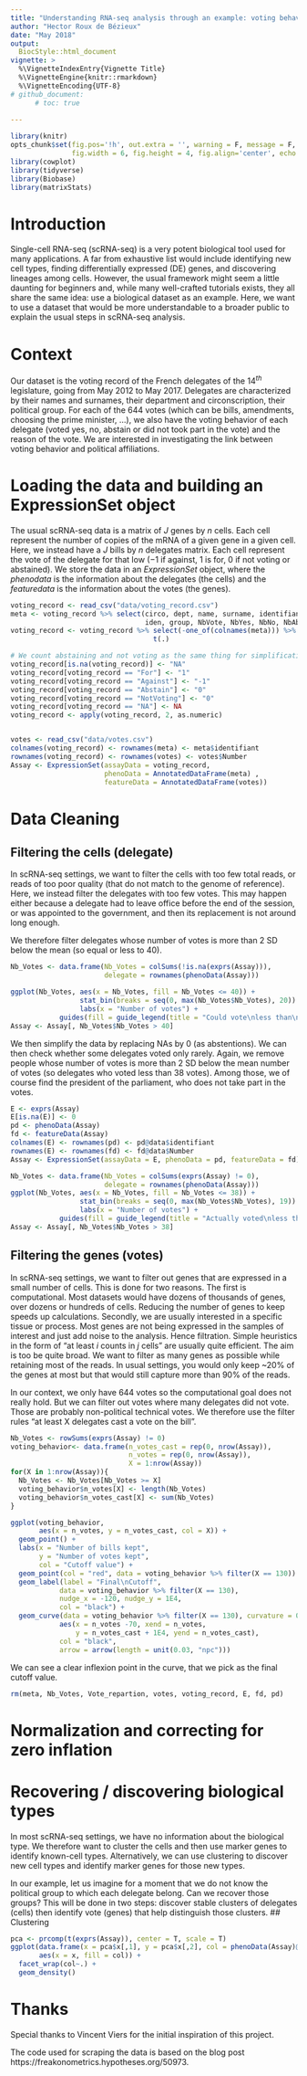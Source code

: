 ```yaml
---
title: "Understanding RNA-seq analysis through an example: voting behavior at the French parliament"
author: "Hector Roux de Bézieux"
date: "May 2018"
output: 
  BiocStyle::html_document
vignette: >
  %\VignetteIndexEntry{Vignette Title}
  %\VignetteEngine{knitr::rmarkdown}
  %\VignetteEncoding{UTF-8}
# github_document:
      # toc: true
      
---
```


```r
library(knitr) 
opts_chunk$set(fig.pos='!h', out.extra = '', warning = F, message = F,
               fig.width = 6, fig.height = 4, fig.align='center', echo = T)
library(cowplot)
library(tidyverse)
library(Biobase)
library(matrixStats)
```

# Introduction

Single-cell RNA-seq (scRNA-seq) is a very potent biological tool used for many applications. A far from exhaustive list would include identifying new cell types, finding differentially expressed (DE) genes, and discovering lineages among cells. However, the usual framework might seem a little daunting for beginners and, while many well-crafted tutorials exists, they all share the same idea: use a biological dataset as an example. Here, we want to use a dataset that would be more understandable to a broader public to explain the usual steps in scRNA-seq analysis.

\tableofcontents

# Context

Our dataset is the voting record of the French delegates of the $14^{th}$ legislature, going from May 2012 to May 2017. Delegates are characterized by their names and surnames, their department and circonscription, their political group. For each of the 644 votes (which can be bills, amendments, choosing the prime minister, ...), we also have the voting behavior of each delegate (voted yes, no, abstain or did not took part in the vote) and the reason of the vote. We are interested in investigating the link between voting behavior and political affiliations.

# Loading the data and building an ExpressionSet object

The usual scRNA-seq data is a matrix of $J$ genes by $n$ cells. Each cell represent the number of copies of the mRNA of a given gene in a given cell. Here, we instead have a $J$ bills by $n$ delegates matrix. Each cell represent the vote of the delegate for that low ($-1$ if against, $1$ is for, $0$ if not voting or abstained). We store the data in an *ExpressionSet* object, where the *phenodata* is the information about the delegates (the cells) and the *featuredata* is the information about the votes (the genes).

```r
voting_record <- read_csv("data/voting_record.csv")
meta <- voting_record %>% select(circo, dept, name, surname, identifiant,
                                 iden, group, NbVote, NbYes, NbNo, NbAbst)
voting_record <- voting_record %>% select(-one_of(colnames(meta))) %>%
                                   t(.)

# We count abstaining and not voting as the same thing for simplification
voting_record[is.na(voting_record)] <- "NA"
voting_record[voting_record == "For"] <- "1"
voting_record[voting_record == "Against"] <- "-1"
voting_record[voting_record == "Abstain"] <- "0"
voting_record[voting_record == "NotVoting"] <- "0"
voting_record[voting_record == "NA"] <- NA
voting_record <- apply(voting_record, 2, as.numeric)


votes <- read_csv("data/votes.csv")
colnames(voting_record) <- rownames(meta) <- meta$identifiant
rownames(voting_record) <- rownames(votes) <- votes$Number
Assay <- ExpressionSet(assayData = voting_record, 
                       phenoData = AnnotatedDataFrame(meta) ,
                       featureData = AnnotatedDataFrame(votes))
```

# Data Cleaning
## Filtering the cells (delegate)

In scRNA-seq settings, we want to filter the cells with too few total reads, or reads of too poor quality (that do not match to the genome of reference). Here, we instead filter the delegates with too few votes. This may happen either because a delegate had to leave office before the end of the session, or was appointed to the government, and then its replacement is not around long enough.

We therefore filter delegates whose number of votes is more than 2 SD below the mean (so equal or less to 40).

```r
Nb_Votes <- data.frame(Nb_Votes = colSums(!is.na(exprs(Assay))),
                       delegate = rownames(phenoData(Assay)))

ggplot(Nb_Votes, aes(x = Nb_Votes, fill = Nb_Votes <= 40)) +
                 stat_bin(breaks = seq(0, max(Nb_Votes$Nb_Votes), 20)) +
                 labs(x = "Number of votes") +
            guides(fill = guide_legend(title = "Could vote\nless than\n40 times"))
Assay <- Assay[, Nb_Votes$Nb_Votes > 40]
```

We then simplify the data by replacing NAs by 0 (as abstentions). We can then check whether some delegates voted only rarely. Again, we remove people whose number of votes is more than 2 SD below the mean number of votes (so delegates who voted less than 38 votes). Among those, we of course find the president of the parliament, who does not take part in the votes. 

```r
E <- exprs(Assay)
E[is.na(E)] <- 0
pd <- phenoData(Assay)
fd <- featureData(Assay)
colnames(E) <- rownames(pd) <- pd@data$identifiant
rownames(E) <- rownames(fd) <- fd@data$Number
Assay <- ExpressionSet(assayData = E, phenoData = pd, featureData = fd)

Nb_Votes <- data.frame(Nb_Votes = colSums(exprs(Assay) != 0),
                       delegate = rownames(phenoData(Assay)))
ggplot(Nb_Votes, aes(x = Nb_Votes, fill = Nb_Votes <= 38)) +
                 stat_bin(breaks = seq(0, max(Nb_Votes$Nb_Votes), 19)) +
                 labs(x = "Number of votes") +
            guides(fill = guide_legend(title = "Actually voted\nless than\n38 times"))
Assay <- Assay[, Nb_Votes$Nb_Votes > 38]
```

## Filtering the genes (votes)

In scRNA-seq settings, we want to filter out genes that are expressed in a small number of cells. This is done for two reasons. The first is computational. Most datasets would have dozens of thousands of genes, over dozens or hundreds of cells. Reducing the number of genes to keep speeds up calculations. Secondly, we are usually interested in a specific tissue or process. Most genes are not being expressed in the samples of interest and just add noise to the analysis. Hence filtration. Simple heuristics in the form of "at least $i$ counts in $j$ cells" are usually quite efficient. The aim is too be quite broad. We want to filter as many genes as possible while retaining most of the reads. In usual settings, you would only keep ~20\% of the genes at most but that would still capture more than 90\% of the reads.

In our context, we only have 644 votes so the computational goal does not really hold. But we can filter out votes where many delegates did not vote. Those are probably non-political technical votes. We therefore use the filter rules "at least X delegates cast a vote on the bill".

```r
Nb_Votes <- rowSums(exprs(Assay) != 0)
voting_behavior<- data.frame(n_votes_cast = rep(0, nrow(Assay)),
                             n_votes = rep(0, nrow(Assay)),
                             X = 1:nrow(Assay))
for(X in 1:nrow(Assay)){
  Nb_Votes <- Nb_Votes[Nb_Votes >= X]
  voting_behavior$n_votes[X] <- length(Nb_Votes)
  voting_behavior$n_votes_cast[X] <- sum(Nb_Votes)
}

ggplot(voting_behavior,
       aes(x = n_votes, y = n_votes_cast, col = X)) +
  geom_point() +
  labs(x = "Number of bills kept",
       y = "Number of votes kept",
       col = "Cutoff value") +
  geom_point(col = "red", data = voting_behavior %>% filter(X == 130)) +
  geom_label(label = "Final\nCutoff",
            data = voting_behavior %>% filter(X == 130),
            nudge_x = -120, nudge_y = 1E4,
            col = "black") +
  geom_curve(data = voting_behavior %>% filter(X == 130), curvature = 0,
            aes(x = n_votes -70, xend = n_votes,
                y = n_votes_cast + 1E4, yend = n_votes_cast),
            col = "black",
            arrow = arrow(length = unit(0.03, "npc")))
```

We can see a clear inflexion point in the curve, that we pick as the final cutoff value.
```r
rm(meta, Nb_Votes, Vote_repartion, votes, voting_record, E, fd, pd)
```

# Normalization and correcting for zero inflation

# Recovering / discovering biological types

In most scRNA-seq settings, we have no information about the biological type. We therefore want to cluster the cells and then use marker genes to identify known-cell types. Alternatively, we can use clustering to discover new cell types and identify marker genes for those new types.

In our example, let us imagine for a moment that we do not know the political group to which each delegate belong. Can we recover those groups? This will be done in two steps: discover stable clusters of delegates (cells) then identify vote (genes) that help distinguish those clusters.
## Clustering
```r
pca <- prcomp(t(exprs(Assay)), center = T, scale = T)
ggplot(data.frame(x = pca$x[,1], y = pca$x[,2], col = phenoData(Assay)@data$group),
       aes(x = x, fill = col)) +
  facet_wrap(col~.) + 
  geom_density()
```

# Thanks

Special thanks to Vincent Viers for the initial inspiration of this project. 

The code used for scraping the data is based on the blog post  https://freakonometrics.hypotheses.org/50973.
